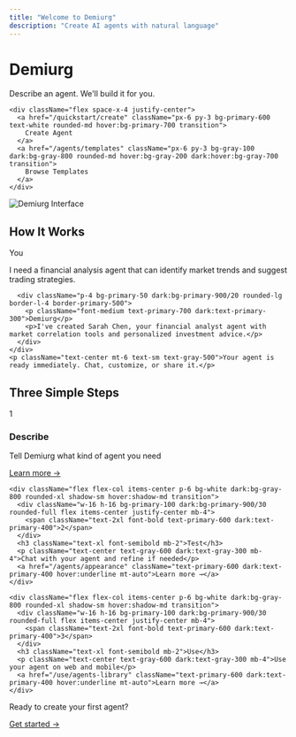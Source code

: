 ```yaml
---
title: "Welcome to Demiurg"
description: "Create AI agents with natural language"
---
```



<div className="flex flex-col items-center text-center max-w-3xl mx-auto">
  <div className="mb-12 mt-8">
    <h1 className="text-5xl font-bold mb-6">Demiurg</h1>
    <p className="text-xl mb-8">Describe an agent. We'll build it for you.</p>
    
    <div className="flex space-x-4 justify-center">
      <a href="/quickstart/create" className="px-6 py-3 bg-primary-600 text-white rounded-md hover:bg-primary-700 transition">
        Create Agent
      </a>
      <a href="/agents/templates" className="px-6 py-3 bg-gray-100 dark:bg-gray-800 rounded-md hover:bg-gray-200 dark:hover:bg-gray-700 transition">
        Browse Templates
      </a>
    </div>
  </div>
  
  <div className="w-full mb-16">
    <div className="overflow-hidden rounded-xl shadow-2xl">
      <img 
        src="/images/hero.png" 
        alt="Demiurg Interface" 
        className="w-full"
      />
    </div>
  </div>
</div>

<div className="max-w-4xl mx-auto">
  <h2 className="text-3xl font-semibold mb-6">How It Works</h2>
  
  <div className="mb-10 p-6 bg-gray-50 dark:bg-gray-900 rounded-xl">
    <div className="flex flex-col space-y-4">
      <div className="p-4 bg-gray-100 dark:bg-gray-800 rounded-lg">
        <p className="font-medium text-gray-700 dark:text-gray-300">You</p>
        <p>I need a financial analysis agent that can identify market trends and suggest trading strategies.</p>
      </div>
      
      <div className="p-4 bg-primary-50 dark:bg-primary-900/20 rounded-lg border-l-4 border-primary-500">
        <p className="font-medium text-primary-700 dark:text-primary-300">Demiurg</p>
        <p>I've created Sarah Chen, your financial analyst agent with market correlation tools and personalized investment advice.</p>
      </div>
    </div>
    <p className="text-center mt-6 text-sm text-gray-500">Your agent is ready immediately. Chat, customize, or share it.</p>
  </div>
</div>

<div className="max-w-4xl mx-auto mb-16">
  <h2 className="text-3xl font-semibold mb-8">Three Simple Steps</h2>
  
  <div className="grid grid-cols-1 md:grid-cols-3 gap-6">
    <div className="flex flex-col items-center p-6 bg-white dark:bg-gray-800 rounded-xl shadow-sm hover:shadow-md transition">
      <div className="w-16 h-16 bg-primary-100 dark:bg-primary-900/30 rounded-full flex items-center justify-center mb-4">
        <span className="text-2xl font-bold text-primary-600 dark:text-primary-400">1</span>
      </div>
      <h3 className="text-xl font-semibold mb-2">Describe</h3>
      <p className="text-center text-gray-600 dark:text-gray-300 mb-4">Tell Demiurg what kind of agent you need</p>
      <a href="/agents/creating" className="text-primary-600 dark:text-primary-400 hover:underline mt-auto">Learn more →</a>
    </div>
    
    <div className="flex flex-col items-center p-6 bg-white dark:bg-gray-800 rounded-xl shadow-sm hover:shadow-md transition">
      <div className="w-16 h-16 bg-primary-100 dark:bg-primary-900/30 rounded-full flex items-center justify-center mb-4">
        <span className="text-2xl font-bold text-primary-600 dark:text-primary-400">2</span>
      </div>
      <h3 className="text-xl font-semibold mb-2">Test</h3>
      <p className="text-center text-gray-600 dark:text-gray-300 mb-4">Chat with your agent and refine if needed</p>
      <a href="/agents/appearance" className="text-primary-600 dark:text-primary-400 hover:underline mt-auto">Learn more →</a>
    </div>
    
    <div className="flex flex-col items-center p-6 bg-white dark:bg-gray-800 rounded-xl shadow-sm hover:shadow-md transition">
      <div className="w-16 h-16 bg-primary-100 dark:bg-primary-900/30 rounded-full flex items-center justify-center mb-4">
        <span className="text-2xl font-bold text-primary-600 dark:text-primary-400">3</span>
      </div>
      <h3 className="text-xl font-semibold mb-2">Use</h3>
      <p className="text-center text-gray-600 dark:text-gray-300 mb-4">Use your agent on web and mobile</p>
      <a href="/use/agents-library" className="text-primary-600 dark:text-primary-400 hover:underline mt-auto">Learn more →</a>
    </div>
  </div>
</div>

<div className="max-w-2xl mx-auto mb-20">
  <Callout type="info">
    <div className="flex items-center justify-between">
      <p>Ready to create your first agent?</p>
      <a href="/quickstart/create" className="px-4 py-2 bg-primary-600 text-white rounded-md hover:bg-primary-700 transition text-sm">
        Get started →
      </a>
    </div>
  </Callout>
</div>